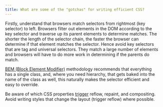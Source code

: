 ```yaml
---
title: What are some of the "gotchas" for writing efficient CSS?
---
```


Firstly, understand that browsers match selectors from rightmost (key selector) to left. Browsers filter out elements in the DOM according to the key selector and traverse up its parent elements to determine matches. The shorter the length of the selector chain, the faster the browser can determine if that element matches the selector. Hence avoid key selectors that are tag and universal selectors. They match a large number of elements and browsers will have to do more work in determining if the parents do match.

[BEM (Block Element Modifier)](https://en.bem.info/) methodology recommends that everything has a single class, and, where you need hierarchy, that gets baked into the name of the class as well, this naturally makes the selector efficient and easy to override.

Be aware of which CSS properties [trigger](https://csstriggers.com/) reflow, repaint, and compositing. Avoid writing styles that change the layout (trigger reflow) where possible.

